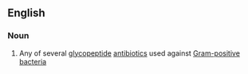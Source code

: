 ==English==
{{wikipedia}}
===Noun===
{{en-noun}}

#{{pharmaceutical drug}} Any of several [[glycopeptide]] [[antibiotic]]s used against [[Gram-positive]] [[bacteria]]